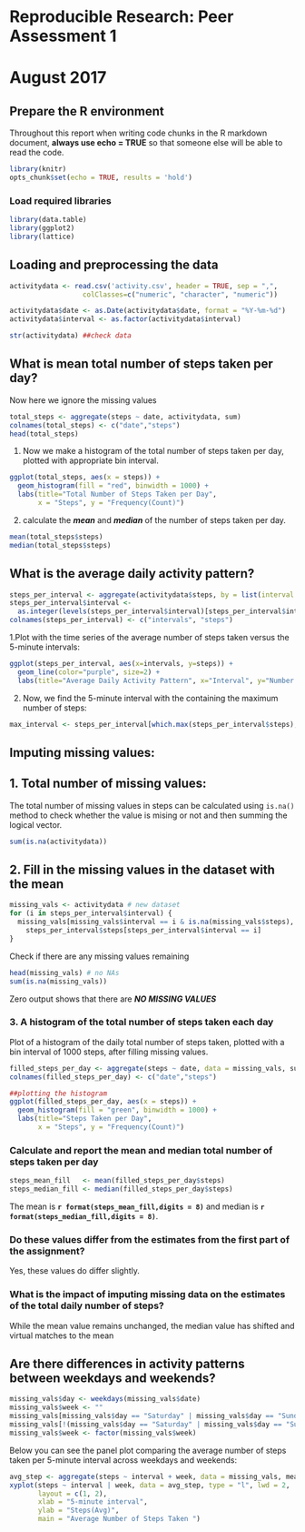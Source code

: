 # Reproducible Research: Peer Assessment 1

# August 2017
## Prepare the R environment

Throughout this report when writing code chunks in the R markdown document, **always use echo = TRUE** so that someone else will be able to read the code. 

```r
library(knitr)
opts_chunk$set(echo = TRUE, results = 'hold')
```
### Load required libraries
```r
library(data.table)
library(ggplot2) 
library(lattice)
```
## Loading and preprocessing the data
```r

activitydata <- read.csv('activity.csv', header = TRUE, sep = ",",
                  colClasses=c("numeric", "character", "numeric"))

activitydata$date <- as.Date(activitydata$date, format = "%Y-%m-%d")
activitydata$interval <- as.factor(activitydata$interval)

str(activitydata) ##check data
```

## What is mean total number of steps taken per day?

Now here we ignore the missing values


```r
total_steps <- aggregate(steps ~ date, activitydata, sum)
colnames(total_steps) <- c("date","steps")
head(total_steps)
```
1. Now we make a histogram of the total number of steps taken per day, plotted with appropriate bin interval.

```r
ggplot(total_steps, aes(x = steps)) + 
  geom_histogram(fill = "red", binwidth = 1000) + 
  labs(title="Total Number of Steps Taken per Day", 
       x = "Steps", y = "Frequency(Count)")
```

2. calculate the ***mean*** and ***median*** of the number of steps taken per day.

```r
mean(total_steps$steps)
median(total_steps$steps)
```

## What is the average daily activity pattern?
```r
steps_per_interval <- aggregate(activitydata$steps, by = list(interval = activitydata$interval),FUN=mean, na.rm=TRUE)
steps_per_interval$interval <- 
  as.integer(levels(steps_per_interval$interval)[steps_per_interval$interval])
colnames(steps_per_interval) <- c("intervals", "steps")
```

1.Plot with the time series of the average number of steps taken versus the 5-minute intervals:
```r
ggplot(steps_per_interval, aes(x=intervals, y=steps)) +   
  geom_line(color="purple", size=2) +  
  labs(title="Average Daily Activity Pattern", x="Interval", y="Number of steps") 
```

2. Now, we find the 5-minute interval with the containing the maximum number of steps:

```r
max_interval <- steps_per_interval[which.max(steps_per_interval$steps),]
```

## Imputing missing values:

## 1. Total number of missing values:

The total number of missing values in steps can be calculated using `is.na()` method to check whether the value is mising or not and then summing the logical vector.

```r
sum(is.na(activitydata))

```


## 2. Fill in the missing values in the dataset with the mean 

```r
missing_vals <- activitydata # new dataset 
for (i in steps_per_interval$interval) {
  missing_vals[missing_vals$interval == i & is.na(missing_vals$steps), ]$steps <- 
    steps_per_interval$steps[steps_per_interval$interval == i]
}
```
Check if there are any missing values remaining 

```r
head(missing_vals) # no NAs
sum(is.na(missing_vals))
```
Zero output shows that there are ***NO MISSING VALUES***

### 3. A histogram of the total number of steps taken each day

Plot of a histogram of the daily total number of steps taken, plotted with a bin interval of 1000 steps, after filling missing values.

```r
filled_steps_per_day <- aggregate(steps ~ date, data = missing_vals, sum)
colnames(filled_steps_per_day) <- c("date","steps")

##plotting the histogram
ggplot(filled_steps_per_day, aes(x = steps)) + 
  geom_histogram(fill = "green", binwidth = 1000) + 
  labs(title="Steps Taken per Day", 
       x = "Steps", y = "Frequency(Count)")
```


### Calculate and report the **mean** and **median** total number of steps taken per day

```r
steps_mean_fill   <- mean(filled_steps_per_day$steps)
steps_median_fill <- median(filled_steps_per_day$steps)
```
The mean is **`r format(steps_mean_fill,digits = 8)`** and median is **`r format(steps_median_fill,digits = 8)`**.

### Do these values differ from the estimates from the first part of the assignment?
Yes, these values do differ slightly.

### What is the impact of imputing missing data on the estimates of the total daily number of steps?
While the mean value remains unchanged, the median value has shifted and virtual matches to the mean

## Are there differences in activity patterns between weekdays and weekends?
```r
missing_vals$day <- weekdays(missing_vals$date)
missing_vals$week <- ""
missing_vals[missing_vals$day == "Saturday" | missing_vals$day == "Sunday", ]$week <- "weekend"
missing_vals[!(missing_vals$day == "Saturday" | missing_vals$day == "Sunday"), ]$week <- "weekday"
missing_vals$week <- factor(missing_vals$week)
```

Below you can see the panel plot comparing the average number of steps taken per 5-minute interval across weekdays and weekends:
```r
avg_step <- aggregate(steps ~ interval + week, data = missing_vals, mean)
xyplot(steps ~ interval | week, data = avg_step, type = "l", lwd = 2,
       layout = c(1, 2), 
       xlab = "5-minute interval", 
       ylab = "Steps(Avg)",
       main = "Average Number of Steps Taken ")
```





